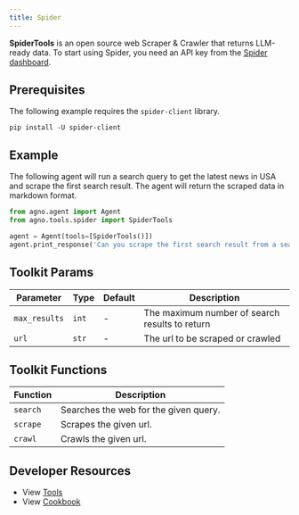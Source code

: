 ```yaml
---
title: Spider
---
```


**SpiderTools** is an open source web Scraper & Crawler that returns LLM-ready data. To start using Spider, you need an API key from the [Spider dashboard](https://spider.cloud).

## Prerequisites

The following example requires the `spider-client` library.

```shell
pip install -U spider-client
```

## Example

The following agent will run a search query to get the latest news in USA and scrape the first search result. The agent will return the scraped data in markdown format.

```python cookbook/tools/spider_tools.py
from agno.agent import Agent
from agno.tools.spider import SpiderTools

agent = Agent(tools=[SpiderTools()])
agent.print_response('Can you scrape the first search result from a search on "news in USA"?', markdown=True)
```

## Toolkit Params

| Parameter     | Type  | Default | Description                                    |
| ------------- | ----- | ------- | ---------------------------------------------- |
| `max_results` | `int` | -       | The maximum number of search results to return |
| `url`         | `str` | -       | The url to be scraped or crawled               |

## Toolkit Functions

| Function | Description                           |
| -------- | ------------------------------------- |
| `search` | Searches the web for the given query. |
| `scrape` | Scrapes the given url.                |
| `crawl`  | Crawls the given url.                 |

## Developer Resources

- View [Tools](https://github.com/phidatahq/agno/blob/main/libs/agno/agno/tools/spider_tools.py)
- View [Cookbook](https://github.com/phidatahq/agno/blob/main/cookbook/tools/spider_tools.py)
